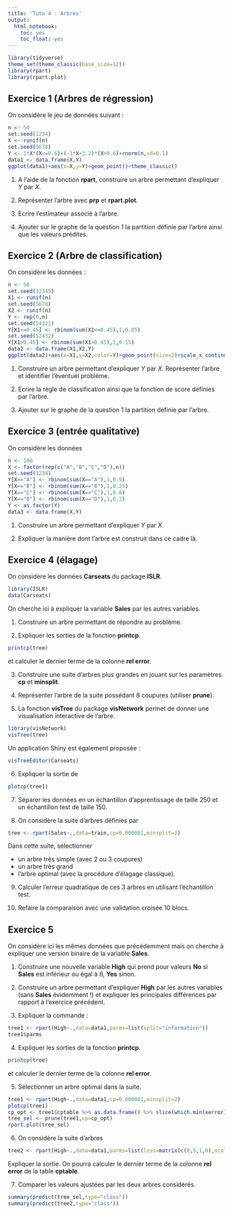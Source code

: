 ```yaml
---
title: 'Tuto 4 : Arbres'
output:
  html_notebook: 
    toc: yes
    toc_float: yes
---
```


```r
library(tidyverse)
theme_set(theme_classic(base_size=12))
library(rpart)
library(rpart.plot)
```


## Exercice 1 (Arbres de régression)

On considère le jeu de données suivant :

```r
n <- 50
set.seed(1234)
X <- runif(n)
set.seed(5678)
Y <- 1*X*(X<=0.6)+(-1*X+3.2)*(X>0.6)+rnorm(n,sd=0.1)
data1 <- data.frame(X,Y)
ggplot(data1)+aes(x=X,y=Y)+geom_point()+theme_classic()
```

1. A l'aide de la fonction **rpart**, construire un arbre permettant d'expliquer $Y$ par $X$.

2. Représenter l'arbre avec **prp** et **rpart.plot**.


3. Ecrire l'estimateur associé à l'arbre.


4. Ajouter sur le graphe de la question 1 la partition définie par l'arbre ainsi que les valeurs prédites.



## Exercice 2 (Arbre de classification)


On considère les données :

```r
n <- 50
set.seed(12345)
X1 <- runif(n)
set.seed(5678)
X2 <- runif(n)
Y <- rep(0,n)
set.seed(54321)
Y[X1<=0.45] <- rbinom(sum(X1<=0.45),1,0.85)
set.seed(52432)
Y[X1>0.45] <- rbinom(sum(X1>0.45),1,0.15)
data2 <- data.frame(X1,X2,Y)
ggplot(data2)+aes(x=X1,y=X2,color=Y)+geom_point(size=2)+scale_x_continuous(name="")+scale_y_continuous(name="")+theme_classic()
```

1. Construire un arbre permettant d'expliquer $Y$ par $X$. Représenter l'arbre et identifier l'éventuel problème.


2. Ecrire la règle de classification ainsi que la fonction de score définies par l'arbre.


3. Ajouter sur le graphe de la question 1 la partition définie par l'arbre.



## Exercice 3 (entrée qualitative)

On considère les données

```r
n <- 100
X <- factor(rep(c("A","B","C","D"),n))
set.seed(1234)
Y[X=="A"] <- rbinom(sum(X=="A"),1,0.9)
Y[X=="B"] <- rbinom(sum(X=="B"),1,0.25)
Y[X=="C"] <- rbinom(sum(X=="C"),1,0.8)
Y[X=="D"] <- rbinom(sum(X=="D"),1,0.2)
Y <- as.factor(Y)
data3 <- data.frame(X,Y)
```

1. Construire un arbre permettant d'expliquer $Y$ par $X$.


2. Expliquer la manière dont l'arbre est construit dans ce cadre là.


## Exercice 4 (élagage)

On considère les données **Carseats** du package **ISLR**.

```r
library(ISLR)
data(Carseats)
```


On cherche ici à expliquer la variable **Sales** par les autres variables.

1. Construire un arbre permettant de répondre au problème.


2. Expliquer les sorties de la fonction **printcp**.

```r
printcp(tree)
```

et calculer le dernier terme de la colonne **rel error**.


3. Construire une suite d'arbres plus grandes en jouant sur les paramètres **cp** et **minsplit**.

4. Représenter l'arbre de la suite possédant 8 coupures (utiliser **prune**).


5. La fonction **visTree** du package **visNetwork** permet de donner une visualisation interactive de l'arbre.

```r
library(visNetwork)
visTree(tree)
```

Un application Shiny est également proposée :


```r
visTreeEditor(Carseats)
```


6. Expliquer la sortie de

```r
plotcp(tree1)
```


7. Séparer les données en un échantillon d'apprentissage de taille 250 et un échantillon test de taille 150.


8. On considère la suite d'arbres définies par

```r
tree <- rpart(Sales~.,data=train,cp=0.000001,minsplit=2)
```

Dans cette suite, sélectionner

  - un arbre très simple (avec 2 ou 3 coupures)
  - un arbre très grand
  - l'arbre optimal (avec la procédure d'élagage classique).
  

9. Calculer l'erreur quadratique de ces 3 arbres en utilisant l'échantillon test.


10. Refaire la comparaison avec une validation croisée 10 blocs. 



## Exercice 5

On considère ici les mêmes données que précédemment mais on cherche à expliquer une version binaire de la variable **Sales**.

1. Construire une nouvelle variable **High** qui prend pour valeurs **No** si **Sales** est inférieur ou égal à 8, **Yes** sinon.


2. Construire un arbre permettant d'expliquer **High** par les autres variables (sans **Sales** évidemment !) et expliquer les principales différences par rapport à l'exercice précédent.


3. Expliquer la commande :

```r
tree1 <- rpart(High~.,data=data1,parms=list(split="information"))
tree1$parms
```


4. Expliquer les sorties de la fonction **printcp**.

```r
printcp(tree)
```


et calculer le dernier terme de la colonne **rel error**.


5. Sélectionner un arbre optimal dans la suite.

```r
tree1 <- rpart(High~.,data=data1,cp=0.000001,minsplit=2)
plotcp(tree1)
cp_opt <- tree1$cptable %>% as.data.frame() %>% slice(which.min(xerror)) %>% dplyr::select(CP) %>% as.numeric()
tree_sel <- prune(tree1,cp=cp_opt)
rpart.plot(tree_sel) 
```

6. On considère la suite d'arbres

```r
tree2 <- rpart(High~.,data=data1,parms=list(loss=matrix(c(0,5,1,0),ncol=2)),cp=0.01,minsplit=2)
```

Expliquer la sortie. On pourra calculer le dernier terme de la colonne **rel error** de la table **cptable**.


7. Comparer les valeurs ajustées par les deux arbres considérés.

```r
summary(predict(tree_sel,type="class"))
summary(predict(tree2,type="class"))
```


